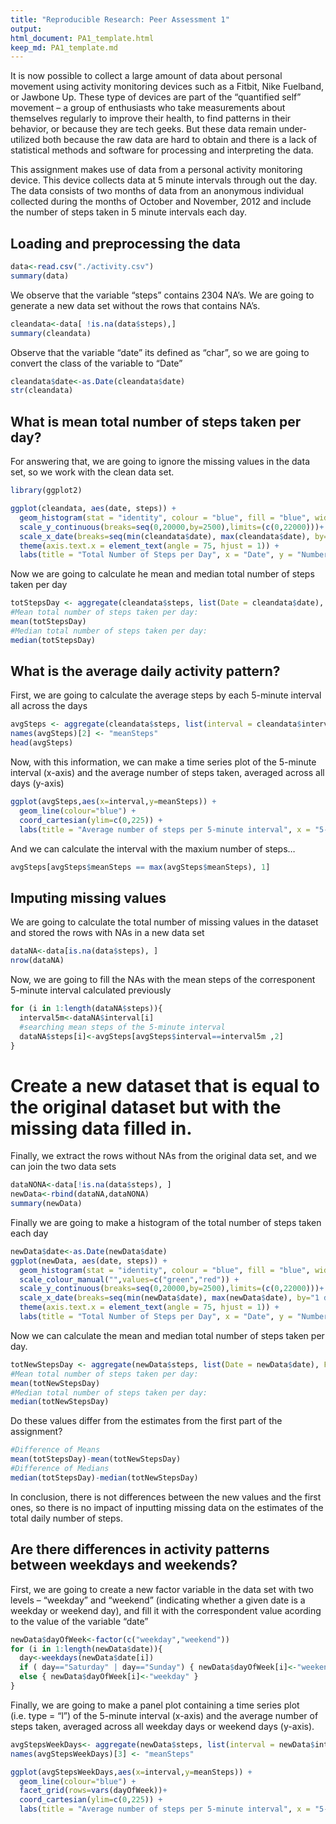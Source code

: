 ```yaml
---
title: "Reproducible Research: Peer Assessment 1"
output: 
html_document: PA1_template.html
keep_md: PA1_template.md
---
```

It is now possible to collect a large amount of data about personal movement using activity monitoring devices such as a Fitbit, Nike Fuelband, or Jawbone Up. These type of devices are part of the "quantified self" movement -- a group of enthusiasts who take measurements about themselves regularly to improve their health, to find patterns in their behavior, or because they are tech geeks. But these data remain under-utilized both because the raw data are hard to obtain and there is a lack of statistical methods and software for processing and interpreting the data.

This assignment makes use of data from a personal activity monitoring device. This device collects data at 5 minute intervals through out the day. The data consists of two months of data from an anonymous individual collected during the months of October and November, 2012 and include the number of steps taken in 5 minute intervals each day.

## Loading and preprocessing the data

```r
data<-read.csv("./activity.csv")
summary(data)
```
We observe that the variable "steps" contains 2304 NA's. We are going to generate a new data set without the rows that contains NA's.
```r
cleandata<-data[ !is.na(data$steps),]
summary(cleandata)
```
Observe that the variable "date" its defined as "char", so we are going to convert the class of the variable to "Date"

```r
cleandata$date<-as.Date(cleandata$date) 
str(cleandata)
```


## What is mean total number of steps taken per day?

For answering that, we are going to ignore the missing values in the data set, so we work with the clean data set.

````r
library(ggplot2)

ggplot(cleandata, aes(date, steps)) + 
  geom_histogram(stat = "identity", colour = "blue", fill = "blue", width = 0.7) +
  scale_y_continuous(breaks=seq(0,20000,by=2500),limits=(c(0,22000)))+
  scale_x_date(breaks=seq(min(cleandata$date), max(cleandata$date), by="1 day"))+
  theme(axis.text.x = element_text(angle = 75, hjust = 1)) +
  labs(title = "Total Number of Steps per Day", x = "Date", y = "Number of steps")
````

Now we are going to calculate he mean and median total number of steps taken per day

```r
totStepsDay <- aggregate(cleandata$steps, list(Date = cleandata$date), FUN = "sum")$x
#Mean total number of steps taken per day:
mean(totStepsDay)
#Median total number of steps taken per day:
median(totStepsDay)
```


## What is the average daily activity pattern?

First, we are going to calculate the average steps by each 5-minute interval all across the days
```r
avgSteps <- aggregate(cleandata$steps, list(interval = cleandata$interval), FUN = "mean")
names(avgSteps)[2] <- "meanSteps" 
head(avgSteps)
```
Now, with this information, we can make a time series plot of the 5-minute interval (x-axis) and the average number of steps taken, averaged across all days (y-axis)

```r
ggplot(avgSteps,aes(x=interval,y=meanSteps)) + 
  geom_line(colour="blue") + 
  coord_cartesian(ylim=c(0,225)) +
  labs(title = "Average number of steps per 5-minute interval", x = "5-minute interval", y = "Average number of steps")
```

And we can calculate the interval with the maxium number of steps... 

```r
avgSteps[avgSteps$meanSteps == max(avgSteps$meanSteps), 1]
```


## Imputing missing values

We are going to calculate the total number of missing values in the dataset and stored the rows with NAs in a new data set
```r
dataNA<-data[is.na(data$steps), ]
nrow(dataNA)
```
Now, we are going to fill the NAs with the mean steps of the corresponent 5-minute interval calculated previously
```r
for (i in 1:length(dataNA$steps)){
  interval5m<-dataNA$interval[i]
  #searching mean steps of the 5-minute interval
  dataNA$steps[i]<-avgSteps[avgSteps$interval==interval5m ,2]
} 
```

# Create a new dataset that is equal to the original dataset but with the missing data filled in.

Finally, we extract the rows without NAs from the original data set, and we can join the two data sets
```r
dataNONA<-data[!is.na(data$steps), ]
newData<-rbind(dataNA,dataNONA)  
summary(newData)
```
Finally we are going to make a histogram of the total number of steps taken each day 
```r
newData$date<-as.Date(newData$date)
ggplot(newData, aes(date, steps)) + 
  geom_histogram(stat = "identity", colour = "blue", fill = "blue", width = 0.7) +
  scale_colour_manual("",values=c("green","red")) +
  scale_y_continuous(breaks=seq(0,20000,by=2500),limits=(c(0,22000)))+
  scale_x_date(breaks=seq(min(newData$date), max(newData$date), by="1 day"))+
  theme(axis.text.x = element_text(angle = 75, hjust = 1)) +
  labs(title = "Total Number of Steps per Day", x = "Date", y = "Number of steps")
```

Now we can calculate the mean and median total number of steps taken per day. 
```r
totNewStepsDay <- aggregate(newData$steps, list(Date = newData$date), FUN = "sum")$x
#Mean total number of steps taken per day:
mean(totNewStepsDay)
#Median total number of steps taken per day:
median(totNewStepsDay)

```
Do these values differ from the estimates from the first part of the assignment? 
```r
#Difference of Means
mean(totStepsDay)-mean(totNewStepsDay)
#Difference of Medians
median(totStepsDay)-median(totNewStepsDay)
```
In conclusion, there is not differences between the new values and the first ones, so there is no impact of inputting missing data on the estimates of the total daily number of steps.

## Are there differences in activity patterns between weekdays and weekends?

First, we are going to create a new factor variable in the data set with two levels -- "weekday" and "weekend" (indicating whether a given date is a weekday or weekend day), and fill it with the correspondent value acording to the value of the variable "date" 
```r
newData$dayOfWeek<-factor(c("weekday","weekend"))
for (i in 1:length(newData$date)){
  day<-weekdays(newData$date[i])
  if ( day=="Saturday" | day=="Sunday") { newData$dayOfWeek[i]<-"weekend" }
  else { newData$dayOfWeek[i]<-"weekday" }
}
```
Finally, we are going to make a panel plot containing a time series plot (i.e. type = "l") of the 5-minute interval (x-axis) and the average number of steps taken, averaged across all weekday days or weekend days (y-axis). 

```r
avgStepsWeekDays<- aggregate(newData$steps, list(interval = newData$interval, dayOfWeek=newData$dayOfWeek), FUN = "mean")
names(avgStepsWeekDays)[3] <- "meanSteps"        

ggplot(avgStepsWeekDays,aes(x=interval,y=meanSteps)) + 
  geom_line(colour="blue") +
  facet_grid(rows=vars(dayOfWeek))+
  coord_cartesian(ylim=c(0,225)) +
  labs(title = "Average number of steps per 5-minute interval", x = "5-minute interval", y = "Average number of steps")
```


